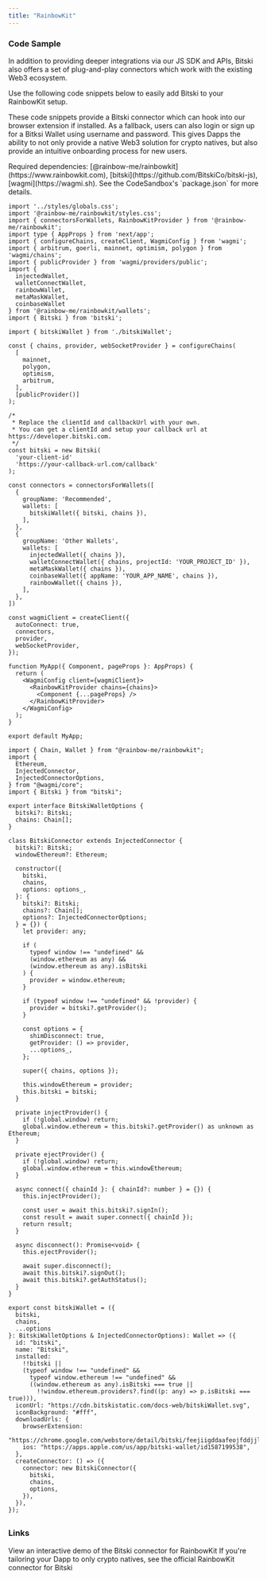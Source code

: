 ```yaml
---
title: "RainbowKit"
---
```


### Code Sample

In addition to providing deeper integrations via our JS SDK and APIs, Bitski also offers a set of plug-and-play connectors which work with the existing Web3 ecosystem.

Use the following code snippets below to easily add Bitski to your RainbowKit setup.

These code snippets provide a Bitski connector which can hook into our browser extension if installed. As a fallback, users can also login or sign up for a Bitksi Wallet
using username and password. This gives Dapps the ability to not only provide a native Web3 solution for crypto natives, but also provide an intuitive onboarding
process for new users.

<Note>
  Required dependencies: [@rainbow-me/rainbowkit](https://www.rainbowkit.com),
  [bitski](https://github.com/BitskiCo/bitski-js), [wagmi](https://wagmi.sh).
  See the CodeSandbox's `package.json` for more details.
</Note>

<CodeGroup>

```tsx app.tsx
import '../styles/globals.css';
import '@rainbow-me/rainbowkit/styles.css';
import { connectorsForWallets, RainbowKitProvider } from '@rainbow-me/rainbowkit';
import type { AppProps } from 'next/app';
import { configureChains, createClient, WagmiConfig } from 'wagmi';
import { arbitrum, goerli, mainnet, optimism, polygon } from 'wagmi/chains';
import { publicProvider } from 'wagmi/providers/public';
import {
  injectedWallet,
  walletConnectWallet,
  rainbowWallet,
  metaMaskWallet,
  coinbaseWallet
} from '@rainbow-me/rainbowkit/wallets';
import { Bitski } from 'bitski';

import { bitskiWallet } from './bitskiWallet';

const { chains, provider, webSocketProvider } = configureChains(
  [
    mainnet,
    polygon,
    optimism,
    arbitrum,
  ],
  [publicProvider()]
);

/*
 * Replace the clientId and callbackUrl with your own.
 * You can get a clientId and setup your callback url at https://developer.bitski.com.
 */
const bitski = new Bitski(
  'your-client-id'
  'https://your-callback-url.com/callback'
);

const connectors = connectorsForWallets([
  {
    groupName: 'Recommended',
    wallets: [
      bitskiWallet({ bitski, chains }),
    ],
  },
  {
    groupName: 'Other Wallets',
    wallets: [
      injectedWallet({ chains }),
      walletConnectWallet({ chains, projectId: 'YOUR_PROJECT_ID' }),
      metaMaskWallet({ chains }),
      coinbaseWallet({ appName: 'YOUR_APP_NAME', chains }),
      rainbowWallet({ chains }),
    ],
  },
])

const wagmiClient = createClient({
  autoConnect: true,
  connectors,
  provider,
  webSocketProvider,
});

function MyApp({ Component, pageProps }: AppProps) {
  return (
    <WagmiConfig client={wagmiClient}>
      <RainbowKitProvider chains={chains}>
        <Component {...pageProps} />
      </RainbowKitProvider>
    </WagmiConfig>
  );
}

export default MyApp;
```

```tsx bitskiWallet.tsx
import { Chain, Wallet } from "@rainbow-me/rainbowkit";
import {
  Ethereum,
  InjectedConnector,
  InjectedConnectorOptions,
} from "@wagmi/core";
import { Bitski } from "bitski";

export interface BitskiWalletOptions {
  bitski?: Bitski;
  chains: Chain[];
}

class BitskiConnector extends InjectedConnector {
  bitski?: Bitski;
  windowEthereum?: Ethereum;

  constructor({
    bitski,
    chains,
    options: options_,
  }: {
    bitski?: Bitski;
    chains?: Chain[];
    options?: InjectedConnectorOptions;
  } = {}) {
    let provider: any;

    if (
      typeof window !== "undefined" &&
      (window.ethereum as any) &&
      (window.ethereum as any).isBitski
    ) {
      provider = window.ethereum;
    }

    if (typeof window !== "undefined" && !provider) {
      provider = bitski?.getProvider();
    }

    const options = {
      shimDisconnect: true,
      getProvider: () => provider,
      ...options_,
    };

    super({ chains, options });

    this.windowEthereum = provider;
    this.bitski = bitski;
  }

  private injectProvider() {
    if (!global.window) return;
    global.window.ethereum = this.bitski?.getProvider() as unknown as Ethereum;
  }

  private ejectProvider() {
    if (!global.window) return;
    global.window.ethereum = this.windowEthereum;
  }

  async connect({ chainId }: { chainId?: number } = {}) {
    this.injectProvider();

    const user = await this.bitski?.signIn();
    const result = await super.connect({ chainId });
    return result;
  }

  async disconnect(): Promise<void> {
    this.ejectProvider();

    await super.disconnect();
    await this.bitski?.signOut();
    await this.bitski?.getAuthStatus();
  }
}

export const bitskiWallet = ({
  bitski,
  chains,
  ...options
}: BitskiWalletOptions & InjectedConnectorOptions): Wallet => ({
  id: "bitski",
  name: "Bitski",
  installed:
    !!bitski ||
    (typeof window !== "undefined" &&
      typeof window.ethereum !== "undefined" &&
      ((window.ethereum as any).isBitski === true ||
        !!window.ethereum.providers?.find((p: any) => p.isBitski === true))),
  iconUrl: "https://cdn.bitskistatic.com/docs-web/bitskiWallet.svg",
  iconBackground: "#fff",
  downloadUrls: {
    browserExtension:
      "https://chrome.google.com/webstore/detail/bitski/feejiigddaafeojfddjjlmfkabimkell",
    ios: "https://apps.apple.com/us/app/bitski-wallet/id1587199538",
  },
  createConnector: () => ({
    connector: new BitskiConnector({
      bitski,
      chains,
      options,
    }),
  }),
});
```

## </CodeGroup>

### Links

<CardGroup cols={2}>
  <Card
    title="CodeSandbox"
    icon="codepen"
    color="#ea5a0c"
    href="https://codesandbox.io/p/github/chronicIntrovert/my-rainbowkit-app/main"
  >
    View an interactive demo of the Bitski connector for RainbowKit
  </Card>
  <Card
    title="More info"
    icon="square-info"
    color="#0285c7"
    href="https://www.rainbowkit.com/docs/custom-wallet-list#bitski"
  >
    If you're tailoring your Dapp to only crypto natives, see the official
    RainbowKit connector for Bitski
  </Card>
</CardGroup>
